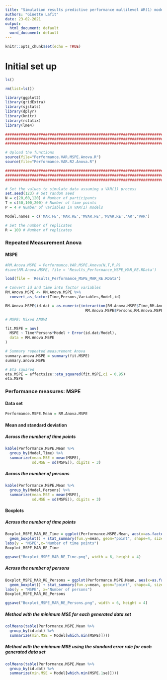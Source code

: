 ---
title: "Simulation results predictive performance multilevel AR(1) model with random effects"
authors: "Ginette Lafit"
date: 23-02-2021
output:
  html_document: default
  word_document: default
---

```{r setup, include=FALSE}
knitr::opts_chunk$set(echo = TRUE)
```

# Initial set up


```{r definition, echo = TRUE}
ls()

rm(list=ls())

library(ggplot2)
library(gridExtra)
library(sjstats)
library(dplyr)
library(knitr)
library(rstatix)
library(lme4)

######################################################################################
######################################################################################
######################################################################################

# Upload the functions
source(file="Performance.VAR.MSPE.Anova.R")
source(file="Performance.VAR.R2.Anova.R")

######################################################################################
######################################################################################
######################################################################################

# Set the values to simulate data assuming a VAR(1) process
set.seed(123) # Set random seed
N = c(20,60,120) # Number of participants
T = c(50,100,200) # Number of time points
P = 4 # Number of variables in VAR(1) models

Model.names = c('MAR.FE','MAR.RE','MVAR.FE','MVAR.RE','AR','VAR')

# Set the number of replicates
R = 100 # Number of replicates
```


### Repeated Measurement Anova

#### MSPE

```{r}
#RM.Anova.MSPE = Performance.VAR.MSPE.Anova(N,T,P,R)
#save(RM.Anova.MSPE, file = 'Results_Performance_MSPE_MAR_RE.RData')

load(file = 'Results_Performance_MSPE_MAR_RE.RData')

# Convert id and time into factor variables
RM.Anova.MSPE <- RM.Anova.MSPE %>%
  convert_as_factor(Time,Persons,Variables,Model,id)

RM.Anova.MSPE$id.dat = as.numeric(interaction(RM.Anova.MSPE$Time,RM.Anova.MSPE$Variables,
                                    RM.Anova.MSPE$Persons,RM.Anova.MSPE$id))

# MSPE: Mixed ANOVA 

fit.MSPE = aov(
  MSPE ~ Time*Persons*Model + Error(id.dat/Model),
  data = RM.Anova.MSPE
)

# Summary repeated measurement Anova
summary.anova.MSPE = summary(fit.MSPE)
summary.anova.MSPE

# Eta squared
eta.MSPE = effectsize::eta_squared(fit.MSPE,ci = 0.95)
eta.MSPE

```

### Performance measures: MSPE

#### Data set


```{r}
Performance.MSPE.Mean = RM.Anova.MSPE
```


#### Mean and standard deviation

##### Across the number of time points

```{r}
kable(Performance.MSPE.Mean %>% 
  group_by(Model,Time) %>% 
  summarize(mean.MSE = mean(MSPE),
            sd.MSE = sd(MSPE)), digits = 3)
```

##### Across the number of persons

```{r}
kable(Performance.MSPE.Mean %>% 
  group_by(Model,Persons) %>% 
  summarize(mean.MSE = mean(MSPE),
            sd.MSE = sd(MSPE)), digits = 3)
```

#### Boxplots


##### Across the number of time points

```{r}
Boxplot_MSPE_MAR_RE_Time = ggplot(Performance.MSPE.Mean, aes(x=as.factor(Time), y=MSPE, fill = Model)) + 
  geom_boxplot() + stat_summary(fun.y=mean, geom="point", shape=4, size=1) + facet_wrap(~Model) + scale_fill_grey() + theme_bw() + 
labs(y = "MSPE",x="Number of time points")
Boxplot_MSPE_MAR_RE_Time

ggsave("Boxplot_MSPE_MAR_RE_Time.png", width = 6, height = 4)

```

##### Across the number of persons

```{r}
Boxplot_MSPE_MAR_RE_Persons = ggplot(Performance.MSPE.Mean, aes(x=as.factor(Persons), y=MSPE, fill = Model)) + 
  geom_boxplot() + stat_summary(fun.y=mean, geom="point", shape=4, size=1) + facet_wrap(~Model) + scale_fill_grey() + theme_bw() +
labs(y = "MSPE", x="Number of persons")
Boxplot_MSPE_MAR_RE_Persons

ggsave("Boxplot_MSPE_MAR_RE_Persons.png", width = 6, height = 4)

```


##### Method with the minimum MSE for each generated data set

```{r}
colMeans(table(Performance.MSPE.Mean %>% 
  group_by(id.dat) %>% 
  summarize(min.MSE = Model[which.min(MSPE)])))
```

##### Method with the minimum MSE using the standard error rule for each generated data set

```{r}
colMeans(table(Performance.MSPE.Mean %>% 
  group_by(id.dat) %>% 
  summarize(min.MSE = Model[which.min(MSPE.1se)])))
```

